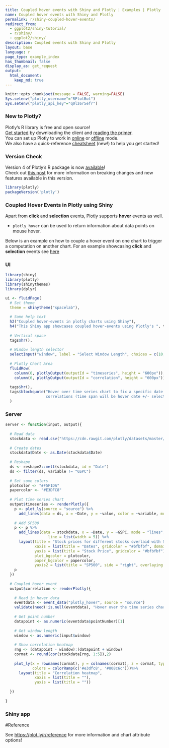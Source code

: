 ```yaml
---
title: Coupled hover events with Shiny and Plotly | Examples | Plotly
name: Coupled hover events with Shiny and Plotly
permalink: r/shiny-coupled-hover-events/
redirect_from:
  - ggplot2/shiny-tutorial/
  - r/shiny/
  - ggplot2/shiny/
description: Coupled events with Shiny and Plotly
layout: base
language: r
page_type: example_index
has_thumbnail: false
display_as: get_request
output:
  html_document:
    keep_md: true
---
```


```r
knitr::opts_chunk$set(message = FALSE, warning=FALSE)
Sys.setenv("plotly_username"="RPlotBot")
Sys.setenv("plotly_api_key"="q0lz6r5efr")
```

### New to Plotly?

Plotly's R library is free and open source!<br>
[Get started](https://plot.ly/r/getting-started/) by downloading the client and [reading the primer](https://plot.ly/r/getting-started/).<br>
You can set up Plotly to work in [online](https://plot.ly/r/getting-started/#hosting-graphs-in-your-online-plotly-account) or [offline](https://plot.ly/r/offline/) mode.<br>
We also have a quick-reference [cheatsheet](https://images.plot.ly/plotly-documentation/images/r_cheat_sheet.pdf) (new!) to help you get started!

### Version Check

Version 4 of Plotly's R package is now [available](https://plot.ly/r/getting-started/#installation)!<br>
Check out [this post](http://moderndata.plot.ly/upgrading-to-plotly-4-0-and-above/) for more information on breaking changes and new features available in this version.
```r
library(plotly)
packageVersion('plotly')
```

### Coupled Hover Events in Plotly using Shiny
Apart from **click** and **selection** events, Plotly supports **hover** events as well.

- `plotly_hover` can be used to return information about data points on mouse hover.

Below is an example on how to couple a hover event on one chart to trigger a computation on another chart. For an example showcasing **click** and **selection** events see [here](/r/shiny-coupled-events/)

### UI

```r
library(shiny)
library(plotly)
library(shinythemes)
library(dplyr)

ui <- fluidPage(
  # Set theme
  theme = shinytheme("spacelab"),
  
  # Some help text
  h2("Coupled hover-events in plotly charts using Shiny"),
  h4("This Shiny app showcases coupled hover-events using Plotly's ", tags$code("event_data()"), " function."),
  
  # Vertical space
  tags$hr(),
  
  # Window length selector
  selectInput("window", label = "Select Window Length", choices = c(10, 20, 30, 60, 90), selected = 10),
  
  # Plotly Chart Area
  fluidRow(
    column(6, plotlyOutput(outputId = "timeseries", height = "600px")),
    column(6, plotlyOutput(outputId = "correlation", height = "600px"))),
  
  tags$hr(),
  tags$blockquote("Hover over time series chart to fix a specific date. Correlation chart will update with historical 
                  correlations (time span will be hover date +/- selected window length)")
  )
```

### Server

```r
server <- function(input, output){
  
  # Read data
  stockdata <- read.csv("https://cdn.rawgit.com/plotly/datasets/master/stockdata.csv")
  
  # Create dates
  stockdata$Date <- as.Date(stockdata$Date)
  
  # Reshape
  ds <- reshape2::melt(stockdata, id = "Date")
  ds <- filter(ds, variable != "GSPC")
  
  # Set some colors
  plotcolor <- "#F5F1DA"
  papercolor <- "#E3DFC8"
  
  # Plot time series chart 
  output$timeseries <- renderPlotly({
    p <- plot_ly(source = "source") %>% 
      add_lines(data = ds, x = ~Date, y = ~value, color = ~variable, mode = "lines", line = list(width = 3))
    
    # Add SP500
    p <- p %>%
      add_lines(data = stockdata, x = ~Date, y = ~GSPC, mode = "lines", yaxis = "y2", name = "SP500", opacity = 0.3,
                   line = list(width = 5)) %>% 
      layout(title = "Stock prices for different stocks overlaid with SP500",
             xaxis = list(title = "Dates", gridcolor = "#bfbfbf", domain = c(0, 0.98)),
             yaxis = list(title = "Stock Price", gridcolor = "#bfbfbf"), 
             plot_bgcolor = plotcolor,
             paper_bgcolor = papercolor, 
             yaxis2 = list(title = "SP500", side = "right", overlaying = "y"))
    p
  })
  
  # Coupled hover event
  output$correlation <- renderPlotly({
    
    # Read in hover data
    eventdata <- event_data("plotly_hover", source = "source")
    validate(need(!is.null(eventdata), "Hover over the time series chart to populate this heatmap"))
    
    # Get point number
    datapoint <- as.numeric(eventdata$pointNumber)[1]
    
    # Get window length
    window <- as.numeric(input$window)
    
    # Show correlation heatmap
    rng <- (datapoint - window):(datapoint + window)
    cormat <- round(cor(stockdata[rng, 1:5]),2)
    
    plot_ly(x = rownames(cormat), y = colnames(cormat), z = cormat, type = "heatmap", 
            colors = colorRamp(c('#e3dfc8', '#808c6c')))%>% 
      layout(title = "Correlation heatmap",
             xaxis = list(title = ""),
             yaxis = list(title = ""))
    
  })
  
}
```

### Shiny app



#Reference

See [https://plot.ly/r/reference](https://plot.ly/r/reference) for more information and chart attribute options!
